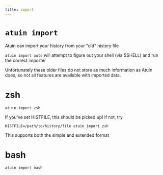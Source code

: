 ```yaml
---
title: import
---
```


# `atuin import`

Atuin can import your history from your "old" history file

`atuin import auto` will attempt to figure out your shell (via \$SHELL) and run
the correct importer

Unfortunately these older files do not store as much information as Atuin does,
so not all features are available with imported data.

# zsh

```
atuin import zsh
```

If you've set HISTFILE, this should be picked up! If not, try

```
HISTFILE=/path/to/history/file atuin import zsh
```

This supports both the simple and extended format

# bash

```
atuin import bash
```

